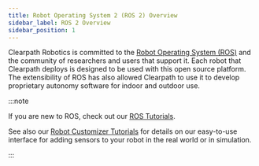 ```yaml
---
title: Robot Operating System 2 (ROS 2) Overview
sidebar_label: ROS 2 Overview
sidebar_position: 1
---
```


Clearpath Robotics is committed to the [Robot Operating System (ROS)](https://www.ros.org/) and the community of researchers
and users that support it. Each robot that Clearpath deploys is designed to be used with this open
source platform. The extensibility of ROS has also allowed Clearpath to use it to develop proprietary
autonomy software for indoor and outdoor use.

:::note

If you are new to ROS, check out our [ROS Tutorials](https://www.clearpathrobotics.com/assets/guides/noetic/ros/index.html).

See also our [Robot Customizer Tutorials](https://www.clearpathrobotics.com/assets/guides/noetic/cpr-robot-customizer/index.html)
for details on our easy-to-use interface for adding sensors to your robot in the real world or in simulation.

:::

<!--

Future topics

1.  Introducton to ROS architecture
2.  Installing Clearpath ISO (if they are not using a physical robot)
3.  reviewing rostopics
4.  publishing a _rostopic_
    - with command line
    - with python
    - with C++
5.  subscribing to a _rostopic_
    - with command line
    - with python
    - with C++
6.  Using _RViz_
7.  Using _RQT graph_
8.  using _tf_
9.  Creating a _catkin workspace_
10. Launching a _node_
    - with command line
    - on startup
11. Clearpath _Environment Variables_
12. _UDEV_ rules
13. remote ROS connection

-->

